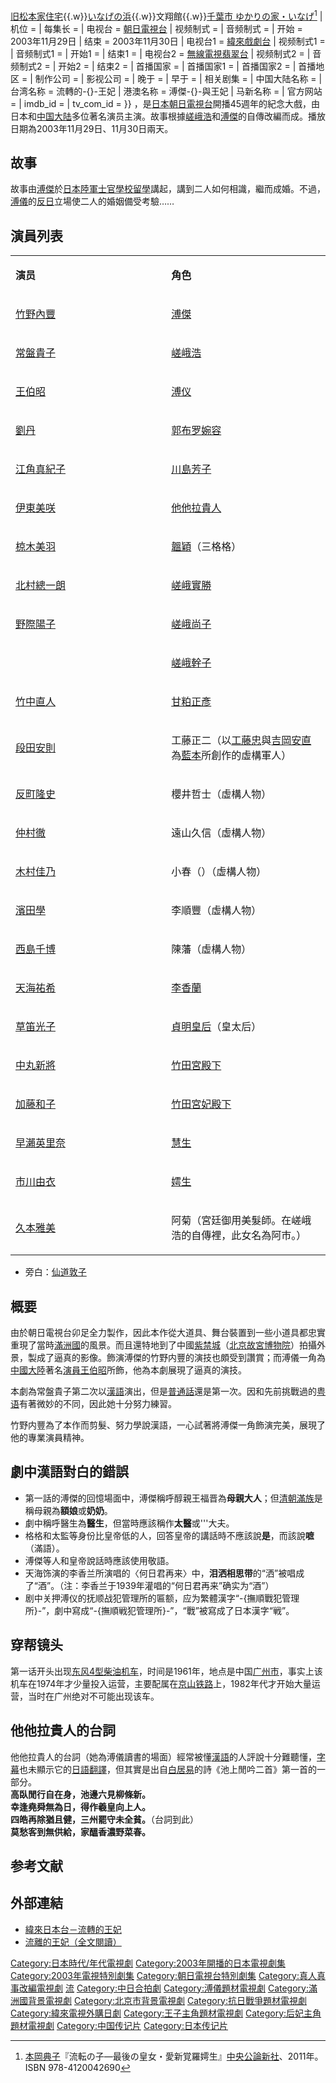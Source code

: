 {{primarysources|time=2018-11-17T02:02:28+00:00}}
{{refimprove|time=2018-11-17T02:02:28+00:00}}
{{noteTA
|T=zh-hans:流转的王妃·最后的皇弟;zh-hk:溥傑與王妃;zh-tw:流轉的王妃;
|1=zh-hans:流转的王妃·最后的皇弟;zh-hk:溥傑與王妃;zh-tw:流轉的王妃;
}}
{{电视节目信息框
| 名称       = 流转的王妃·最后的皇弟
| 原名       = {{lang|ja|流転の王妃・最後の皇弟}}
| 图片       = 
| 图说       = 
| 类型       = 历史
| 原创       = 
| 发展       = 
| 編劇       =龙居由佳里
| 导演       = 藤田明二
| 演出       = 
| 配音       = 
| 旁白       =  [[仙道敦子|仙道敦子]]
| 字幕       =  
| 主题曲     = 
| 片头曲     = 
| 片尾曲     = 
| 作曲       = 
| 国家       = {{JPN}}
| 地区       = 
| 语言       = [[汉语|汉语]]、[[日语|日语]]
| 季数       = 
| 系列数     = 
| 辑数       = 
| 集数       = 共5回
| 每集列表   = 
| 执行制片   = 
| 制片人     = 
| 监制       = 
| 副制片人   = 
| 共同制片人 = 
| 编审       = 
| 剪辑       = 
| 年份       =2003
| 外景       = {{CHNML}}：[[紫禁城|紫禁城]]<br />{{JPN}}：[[士別市|士別市]]{{.w}}[[旧松本家住宅|旧松本家住宅]]{{.w}}[[美浜区#概要|いなげの浜]]{{.w}}文翔館{{.w}}[http://locoplace.jp/t000165753/ 千葉市 ゆかりの家・いなげ]<ref>[[本岡典子|本岡典子]]『流転の子―最後の皇女・愛新覚羅嫮生』[[中央公論新社|中央公論新社]]、2011年。ISBN 978-4120042690</ref>
| 机位       = 
| 每集长     = 
| 电视台     = [[朝日電視台|朝日電視台]]
| 视频制式   = 
| 音频制式   = 
| 开始      = 2003年11月29日
| 结束      = 2003年11月30日
| 电视台1     = [[緯來戲劇台|緯來戲劇台]]
| 视频制式1   = 
| 音频制式1   = 
| 开始1       = 
| 结束1       = 
| 电视台2     = [[電視廣播有限公司|無線電視]][[翡翠台|翡翠台]]
| 视频制式2   = 
| 音频制式2   = 
| 开始2       = 
| 结束2       = 
| 首播国家   = {{JPN}}
| 首播国家1  = {{TWN}}
| 首播国家2  = {{HKG}}
| 首播地区   = 
| 制作公司   =
| 影视公司   =
| 晚于       = 
| 早于       = 
| 相关剧集   = 
| 中国大陆名称 = 
| 台湾名称   = 流轉的-{}-王妃
| 港澳名称   = 溥傑-{}-與王妃
| 马新名称   = 
| 官方网站   = 
| imdb_id   = 
| tv_com_id = 
}}
{{日本作品|流转的王妃·最后的皇弟|流転の王妃・最後の皇弟}}，是[[日本|日本]][[朝日電視台|朝日電視台]]開播45週年的紀念大戲，由日本和[[中国大陆|中国大陆]]多位著名演员主演。故事根據[[嵯峨浩|嵯峨浩]]和[[溥傑|溥傑]]的自傳改編而成。播放日期為2003年11月29日、11月30日兩天。

==故事==
故事由[[溥杰|溥傑]]於[[日本陸軍士官學校|日本陸軍士官學校]][[留學|留學]]講起，講到二人如何相識，繼而成婚。不過，[[溥儀|溥儀]]的[[反日|反日]]立場使二人的婚姻備受考驗……

==演員列表==
{|class="wikitable " width="70%"
|- style="background:cornflowerblue; color:white" align=center
|style="width:10%"|'''演员'''||style="width:10%"|'''角色'''
|-
| [[竹野內豐|竹野內豐]] || [[溥傑|溥傑]]
|-
| [[常盤貴子|常盤貴子]] || [[嵯峨浩|嵯峨浩]]
|-
| [[王伯昭|王伯昭]] || [[溥仪|溥仪]]
|-
| [[刘丹_(国家话剧院演员)|劉丹]] || [[郭布罗婉容|郭布罗婉容]]
|-
| [[江角真紀子|江角真紀子]] || [[川島芳子|川島芳子]]
|-
| [[伊東美咲|伊東美咲]] || [[譚玉齡|他他拉貴人]]
|-
| [[椋木美羽|椋木美羽]] || [[金韫颖|韞穎]]（三格格）
|-
| [[北村總一朗|北村總一朗]] || [[嵯峨實勝|嵯峨實勝]]
|-
| [[野際陽子|野際陽子]] || [[嵯峨尚子|嵯峨尚子]]
|-
| {{link-ja|岩崎ひろみ}} || [[嵯峨幹子|嵯峨幹子]]
|-
| [[竹中直人|竹中直人]] || [[甘粕正彥|甘粕正彥]]
|-
| [[段田安則|段田安則]] || 工藤正二（以[[工藤忠|工藤忠]]與[[吉岡安直|吉岡安直]]為[[藍本|藍本]]所創作的虛構軍人）
|-
| [[反町隆史|反町隆史]] || 櫻井哲士（虛構人物）
|-
| [[仲村徹|仲村徹]] || 遠山久信（虛構人物）
|-
| [[木村佳乃|木村佳乃]] || 小春（{{lang|ja|ハル}}）（虛構人物）
|-
| [[濱田學|濱田學]] || 李順豐（虛構人物）
|-
| [[西島千博|西島千博]] || 陳藩（虛構人物）
|-
| [[天海祐希|天海祐希]] || [[李香蘭|李香蘭]]
|-
| [[草笛光子|草笛光子]] || [[貞明皇后_(大正天皇)|貞明皇后]]（皇太后）
|-
| [[中丸新將|中丸新將]] || [[竹田恆德|竹田宮殿下]]
|-
| [[加藤和子|加藤和子]] || [[竹田光子|竹田宮妃殿下]]
|-
| [[早瀨英里奈|早瀨英里奈]] || [[慧生_(愛新覺羅氏)|慧生]]
|-
| [[市川由衣|市川由衣]] || [[福永嫮生|嫮生]]
|-
| [[久本雅美|久本雅美]] || 阿菊（宮廷御用美髮師。在嵯峨浩的自傳裡，此女名為阿市。）
|}

* 旁白：[[仙道敦子|仙道敦子]]

== 概要 ==
由於朝日電視台卯足全力製作，因此本作從大道具、舞台裝置到一些小道具都忠實重現了當時[[滿洲國|滿洲國]]的風景。而且還特地到了中國[[紫禁城|紫禁城]]（[[北京故宮博物院|北京故宮博物院]]）拍攝外景，製成了逼真的影像。飾演溥傑的竹野内豐的演技也頗受到讚賞；而溥儀一角為[[中國大陸|中國大陸]]著名[[演員|演員]][[王伯昭|王伯昭]]所飾，他為本劇展現了逼真的演技。

本劇為常盤貴子第二次以[[漢語|漢語]]演出，但是[[普通話|普通話]]還是第一次。因和先前挑戰過的[[粤语|粤语]]有著微妙的不同，因此她十分努力練習。

竹野内豐為了本作而剪髮、努力學說漢語，一心試著將溥傑一角飾演完美，展現了他的專業演員精神。

== 劇中漢語對白的錯誤 ==
* 第一話的溥傑的回憶場面中，溥傑稱呼醇親王福晋為'''母親大人'''；但[[清朝|清朝]][[滿族|滿族]]是稱母親為'''額娘'''或'''奶奶'''。 
* 劇中稱呼醫生為'''醫生'''，但當時應該稱作'''太醫'''或'''大夫。
* 格格和太監等身份比皇帝低的人，回答皇帝的講話時不應該說'''是'''，而該說'''嗻'''（滿語）。
* 溥傑等人和皇帝說話時應該使用敬語。 
* 天海饰演的李香兰所演唱的〈何日君再来〉中，'''泪洒相思带'''的“洒”被唱成了“酒”。（注：李香兰于1939年灌唱的“何日君再来”确实为“酒”）
* 剧中关押溥仪的抚顺战犯管理所的匾额，应为繁體漢字“-{撫順戰犯管理所}-”，劇中寫成“-{撫順戦犯管理所}-”，“戰”被寫成了日本漢字“戦”。

== 穿帮镜头 ==
第一话开头出现[[东风4型柴油机车|东风4型柴油机车]]，时间是1961年，地点是中国[[广州市|广州市]]，事实上该机车在1974年才少量投入运营，主要配属在[[京山铁路|京山铁路]]上，1982年代才开始大量运营，当时在广州绝对不可能出现该车。

== 他他拉貴人的台詞 ==
他他拉貴人的台詞（她為溥儀讀書的場面）經常被懂[[漢語|漢語]]的人評說十分難聽懂，[[字幕|字幕]]也未顯示它的[[日語|日語]][[翻譯|翻譯]]，但其實是出自[[白居易|白居易]]的詩《池上閒吟二首》第一首的一部分。<br />
'''高臥閒行自在身，池邊六見柳條新。'''<br />
'''幸逢堯舜無為日，得作羲皇向上人。'''<br />
'''四皓再除猶且健，三州罷守未全貧。'''（台詞到此）<br />
'''莫愁客到無供給，家醞香濃野菜春。'''<br />

==参考文献==
{{reflist}}
==外部連結==
*[http://japan.videoland.com.tw/channel/ruten/ 緯來日本台－流轉的王妃] {{Wayback|url=http://japan.videoland.com.tw/channel/ruten/ |date=20190911122233 }}
*[http://haodoo.net/?M=book&P=16F1 流離的王妃（全文閱讀）] {{Wayback|url=http://haodoo.net/?M=book&P=16F1 |date=20181007030755 }}

{{DEFAULTSORT:Ruten no Ohi, Saigo no Kotei}}
[[Category:日本時代/年代電視劇|Category:日本時代/年代電視劇]]
[[Category:2003年開播的日本電視劇集|Category:2003年開播的日本電視劇集]]
[[Category:2003年電視特別劇集|Category:2003年電視特別劇集]]
[[Category:朝日電視台特別劇集|Category:朝日電視台特別劇集]]
[[Category:真人真事改編電視劇|Category:真人真事改編電視劇]]
[[Category:無綫電視外購劇集|流]]
[[Category:中日合拍劇|Category:中日合拍劇]]
[[Category:溥儀題材電視劇|Category:溥儀題材電視劇]]
[[Category:滿洲國背景電視劇|Category:滿洲國背景電視劇]]
[[Category:北京市背景電視劇|Category:北京市背景電視劇]]
[[Category:抗日戰爭題材電視劇|Category:抗日戰爭題材電視劇]]
[[Category:緯來電視外購日劇|Category:緯來電視外購日劇]]
[[Category:王子主角題材電視劇|Category:王子主角題材電視劇]]
[[Category:后妃主角題材電視劇|Category:后妃主角題材電視劇]]
[[Category:中国传记片|Category:中国传记片]]
[[Category:日本传记片|Category:日本传记片]]